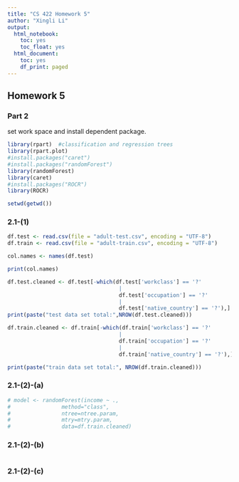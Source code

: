 ```yaml
---
title: "CS 422 Homework 5"
author: "Xingli Li"
output:
  html_notebook:
    toc: yes
    toc_float: yes
  html_document:
    toc: yes
    df_print: paged
---
```


## Homework 5

### Part 2

set work space and install dependent package.

```r

library(rpart)  #classification and regression trees
library(rpart.plot)
#install.packages("caret")
#install.packages("randomForest")
library(randomForest)
library(caret)
#install.packages("ROCR")
library(ROCR)

setwd(getwd())
```

### 2.1-(1)

```r
df.test <- read.csv(file = "adult-test.csv", encoding = "UTF-8")
df.train <- read.csv(file = "adult-train.csv", encoding = "UTF-8")

col.names <- names(df.test)

print(col.names)

df.test.cleaned <- df.test[-which(df.test['workclass'] == '?'
                                   |
                                   df.test['occupation'] == '?'
                                   |
                                   df.test['native_country'] == '?'),]
print(paste("test data set total:",NROW(df.test.cleaned)))

df.train.cleaned <- df.train[-which(df.train['workclass'] == '?'
                                   |
                                   df.train['occupation'] == '?'
                                   |
                                   df.train['native_country'] == '?'),]

print(paste("train data set total:", NROW(df.train.cleaned)))
```

### 2.1-(2)-(a)

```r

# model <- randomForest(income ~ ., 
#                method="class", 
#                ntree=ntree.param,
#                mtry=mtry.param,
#                data=df.train.cleaned)
```

### 2.1-(2)-(b)

```r

```

### 2.1-(2)-(c)

```r

```
